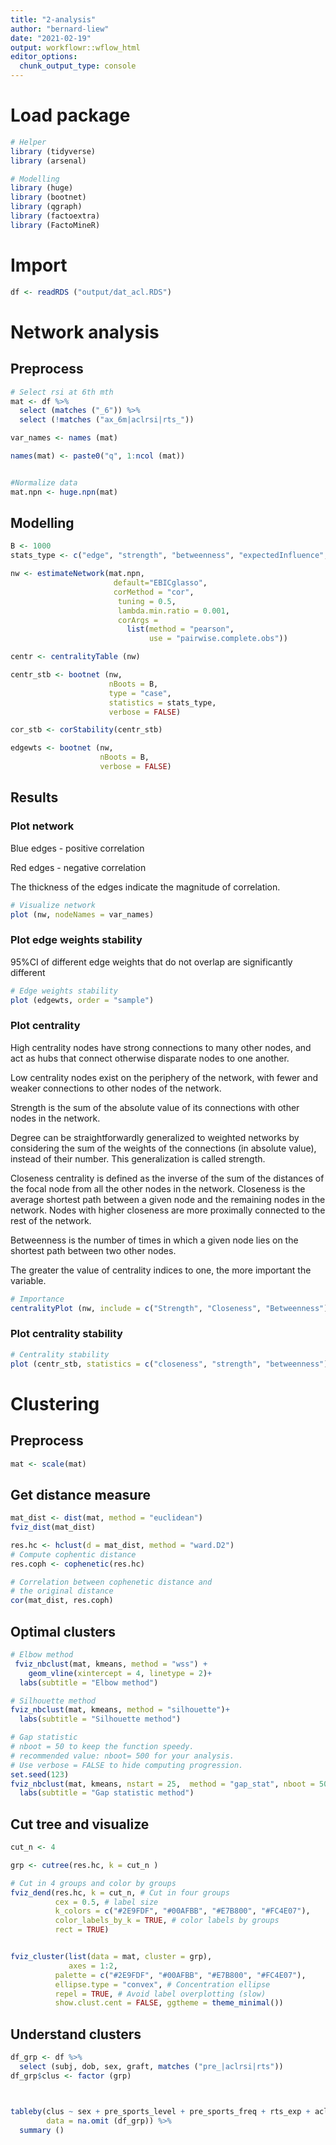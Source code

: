 ```yaml
---
title: "2-analysis"
author: "bernard-liew"
date: "2021-02-19"
output: workflowr::wflow_html
editor_options:
  chunk_output_type: console
---
```


# Load package

```r
# Helper
library (tidyverse)
library (arsenal)

# Modelling
library (huge)
library (bootnet)
library (qgraph)
library (factoextra)
library (FactoMineR)

```

# Import 

```r
df <- readRDS ("output/dat_acl.RDS")
```

# Network analysis

## Preprocess

```r
# Select rsi at 6th mth
mat <- df %>%
  select (matches ("_6")) %>%
  select (!matches ("ax_6m|aclrsi|rts_"))

var_names <- names (mat)

names(mat) <- paste0("q", 1:ncol (mat))


#Normalize data
mat.npn <- huge.npn(mat)
```

## Modelling

```r
B <- 1000
stats_type <- c("edge", "strength", "betweenness", "expectedInfluence", "closeness")

nw <- estimateNetwork(mat.npn,
                       default="EBICglasso",
                       corMethod = "cor",
                        tuning = 0.5,
                        lambda.min.ratio = 0.001,
                        corArgs =
                          list(method = "pearson",
                               use = "pairwise.complete.obs"))

centr <- centralityTable (nw)

centr_stb <- bootnet (nw,
                      nBoots = B,
                      type = "case",
                      statistics = stats_type,
                      verbose = FALSE)

cor_stb <- corStability(centr_stb)

edgewts <- bootnet (nw,
                    nBoots = B,
                    verbose = FALSE)
```

## Results

### Plot network

Blue edges - positive correlation

Red edges - negative correlation

The thickness of the edges indicate the magnitude of correlation.

```r
# Visualize network
plot (nw, nodeNames = var_names)

```

### Plot edge weights stability

95%CI of different edge weights that do not overlap are significantly different

```r
# Edge weights stability
plot (edgewts, order = "sample")
```


### Plot centrality

High centrality nodes have strong connections to many other nodes, and act as hubs that connect otherwise disparate nodes to one another.

Low centrality nodes exist on the periphery of the network, with fewer and weaker connections to other nodes of the network.

Strength is the sum of the absolute value of its connections with other nodes in the network.

Degree can be straightforwardly generalized to weighted networks by considering the sum of the weights of the connections (in absolute value), instead of their number. This generalization is called strength.

Closeness centrality is defined as the inverse of the sum of the distances of the focal node from all the other nodes in the network. Closeness is the average shortest path between a given node and the remaining nodes in the network. Nodes with higher closeness are more proximally connected to the rest of the network.

Betweenness is the number of times in which a given node lies on the shortest path between two other nodes.

The greater the value of centrality indices to one, the more important the variable.

```r
# Importance
centralityPlot (nw, include = c("Strength", "Closeness", "Betweenness"), scale = "relative")

```

### Plot centrality stability

```r
# Centrality stability
plot (centr_stb, statistics = c("closeness", "strength", "betweenness"))

```


# Clustering

## Preprocess
```r
mat <- scale(mat)
```

## Get distance measure

```r
mat_dist <- dist(mat, method = "euclidean")
fviz_dist(mat_dist)

res.hc <- hclust(d = mat_dist, method = "ward.D2")
# Compute cophentic distance
res.coph <- cophenetic(res.hc)

# Correlation between cophenetic distance and
# the original distance
cor(mat_dist, res.coph)

```

## Optimal clusters

```r
# Elbow method
 fviz_nbclust(mat, kmeans, method = "wss") +
    geom_vline(xintercept = 4, linetype = 2)+
  labs(subtitle = "Elbow method")

# Silhouette method
fviz_nbclust(mat, kmeans, method = "silhouette")+
  labs(subtitle = "Silhouette method")

# Gap statistic
# nboot = 50 to keep the function speedy. 
# recommended value: nboot= 500 for your analysis.
# Use verbose = FALSE to hide computing progression.
set.seed(123)
fviz_nbclust(mat, kmeans, nstart = 25,  method = "gap_stat", nboot = 50)+
  labs(subtitle = "Gap statistic method")
```

## Cut tree and visualize
```r

cut_n <- 4

grp <- cutree(res.hc, k = cut_n )

# Cut in 4 groups and color by groups
fviz_dend(res.hc, k = cut_n, # Cut in four groups
          cex = 0.5, # label size
          k_colors = c("#2E9FDF", "#00AFBB", "#E7B800", "#FC4E07"),
          color_labels_by_k = TRUE, # color labels by groups
          rect = TRUE)


fviz_cluster(list(data = mat, cluster = grp),
             axes = 1:2,
          palette = c("#2E9FDF", "#00AFBB", "#E7B800", "#FC4E07"),
          ellipse.type = "convex", # Concentration ellipse
          repel = TRUE, # Avoid label overplotting (slow)
          show.clust.cent = FALSE, ggtheme = theme_minimal())
```

## Understand clusters

```r
df_grp <- df %>%
  select (subj, dob, sex, graft, matches ("pre_|aclrsi|rts"))
df_grp$clus <- factor (grp)



tableby(clus ~ sex + pre_sports_level + pre_sports_freq + rts_exp + aclrsi_6 + aclrsi_12 + rts_12 + rts_6,
        data = na.omit (df_grp)) %>%
  summary ()
```

